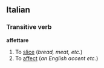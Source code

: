 ==Italian==
===Transitive verb===
'''affettare'''
# To [[slice]] (''bread, meat, etc.'')
# To [[affect]] (''an English accent etc.'')
{{it-conj-are|affett|Avere}}